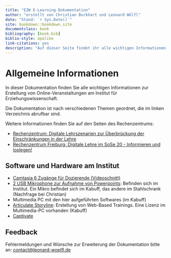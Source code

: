 ```yaml
--- 
title: "EZW E-Learning Dokumentation"
author: "erstellt von Christian Burkhart und Leonard Wölfl"
date: "Stand: `r Sys.Date()`"
site: bookdown::bookdown_site
documentclass: book
bibliography: [book.bib]
biblio-style: apalike
link-citations: yes
description: "Auf dieser Seite findet ihr alle wichtigen Informationen zur Erstellung von Online-Veranstaltungen am Institut für Erziehungswissenschaft."
---
```

# Allgemeine Informationen

In dieser Dokumentation finden Sie alle wichtigen Informationen zur Erstellung von Online-Veranstaltungen am Institut für Erziehungswissenschaft.

Die Dokumentation ist nach verschiedenen Themen geordnet, die im linken Verzeichnis abrufbar sind.

Weitere Informationen finden Sie auf den Seiten des Rechenzentrums:

* [Rechenzentrum: Digitale Lehrszenarien zur Überbrückung der Einschränkungen in der Lehre](https://ilias.uni-freiburg.de/goto.php?target=crs_1492956&client_id=unifreiburg)
* [Rechenzentrum Freiburg: Digitale Lehre im SoSe 20 - Informieren und loslegen!](https://ilias.uni-freiburg.de/goto.php?target=cat_1488395)


## Software und Hardware am Institut

* [Camtasia 6 Zugänge für Dozierende (Videoschnitt)](https://www.techsmith.de/camtasia.html)
* [2 USB Mikrophone zur Aufnahme von Powerpoints](https://www.amazon.de/Rode-Studioqualit%C3%A4t-USB-Kondensatormikrofon-Tischstativ-Popschutz/dp/B00KQPGRRE): Befinden sich im Institut. Ein Mikro befindet sich im Kabuff, das andere im Stahlschrank (Nachfrage bei Christian)
* Multimedia PC mit den hier aufgeführten Softwares (im Kabuff)
* [Articulate Storyline](https://articulate.com/): Erstellung von Web-Based Trainings. Eine Lizenz im Multimedia-PC vorhanden (Kabuff)
* [Captivate](https://www.adobe.com/de/products/captivate.html)

## Feedback

Fehlermeldungen und Wünsche zur Erweiterung der Dokumentation bitte an: [contact@leonard-woelfl.de](mailto:contact@leonard-woelfl.de)